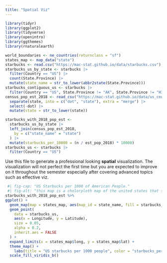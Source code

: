 ```yaml
---
title: "Spatial Viz"
---
```

```r
library(tidyr)
library(ggplot2)
library(tidyverse)
library(openintro)
library(ggthemes)
library(rnaturalearth)
```
```r
world_boundaries <- ne_countries(returnclass = "sf")
states_map <- map_data("state")
starbucks <- read.csv("https://mac-stat.github.io/data/starbucks.csv")
starbucks_us_by_state <- starbucks |>
  filter(Country == "US") |>
  count(State.Province) |>
  mutate(state_name = str_to_lower(abbr2state(State.Province)))
starbucks_contiguous_us <- starbucks |>
  filter(Country == "US", State.Province != "AK", State.Province != "HI")
census_pop_est_2018 <- read_csv("https://mac-stat.github.io/data/us_census_2018_state_pop_est.csv") |>
  separate(state, into = c("dot", "state"), extra = "merge") |>
  select(-dot) |>
  mutate(state = str_to_lower(state))

starbucks_with_2018_pop_est <-
  starbucks_us_by_state |>
  left_join(census_pop_est_2018,
    by = c("state_name" = "state")
  ) |>
  mutate(starbucks_per_10000 = (n / est_pop_2018) * 10000)
starbucks_us <- starbucks |> 
  filter(Country == "US")

```

Use this file to generate a professional looking **spatial** visualization.  The visualization will not perfect the first time but you are expected to improve on it throughout the semester especially after covering advanced topics such as effective viz.
```r
 #| fig-cap: "US Starbucks per 1000 of American People."
 #| fig-alt: "this map is a cholorpleth map of the united states that shows population in color and starbucks locations with black dots. more black dots are in heavily popualted areas like the west coast and east coast, the western midwest is sparser in starbucks."
starbucks_with_2018_pop_est %>%
ggplot() +
  geom_map(map = states_map, aes(map_id = state_name, fill = starbucks_per_10000)) +
  geom_point(
    data = starbucks_us,
    aes(x = Longitude, y = Latitude),
    size = 0.05,
    alpha = 0.2,
    inherit.aes = FALSE
  ) +
  expand_limits(x = states_map$long, y = states_map$lat) +
  theme_map() + 
    labs(title = "US starbucks per 1000 people", color = "starbucks_per_1000") +
  scale_fill_viridis_b()
```

